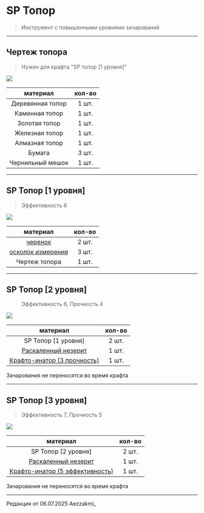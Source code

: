# SP Топор
> Инструмент с повышенными уровнями зачарований

--------

## Чертеж топора 
> Нужен для крафта "SP топор [1 уровня]"

<img src="https://raw.githubusercontent.com/mc-eternity/web-wikipages/refs/heads/master/assets/draw_axe.webp" />

| материал | кол-во |
| :---------: | :---------: |
| Деревянная топор | 1 шт. |
| Каменная топор | 1 шт. |
| Золотая топор | 1 шт. |
| Железная топор | 1 шт. |
| Алмазная топор | 1 шт. |
| Бумага | 3 шт. |
| Чернильный мешок | 1 шт. |

--------

## SP Топор [1 уровня]
> Эффективность 6

<img src="https://raw.githubusercontent.com/mc-eternity/web-wikipages/refs/heads/master/assets/spaxe.webp" />

| материал | кол-во |
| :---------: | :---------: |
| [черенок](https://www.etty.su/docs/wiki-survival/seasonpass/material) | 2 шт. |
| [осколок измерения](https://www.etty.su/docs/wiki-survival/seasonpass/material) | 3 шт. |
| Чертеж топора | 1 шт. |

--------

## SP Топор [2 уровня]
> Эффективность 6, Прочность 4 

<img src="https://raw.githubusercontent.com/mc-eternity/web-wikipages/refs/heads/master/assets/spaxe2.webp" />

| материал | кол-во |
| :---------: | :---------: |
| SP Топор [1 уровня] | 2 шт. |
| [Раскаленный незерит](https://www.etty.su/docs/wiki-survival/seasonpass/raskal) | 1 шт. |
| [Крафто-инатор (3 прочность)](https://www.etty.su/docs/wiki-survival/seasonpass/craftinator) | 1 шт. |

<Badge bgColor="#FF3333" textColor="#FFFFFF">Зачарования не переносятся во время крафта</Badge>

--------

## SP Топор [3 уровня]
> Эффективность 7, Прочность 5

<img src="https://raw.githubusercontent.com/mc-eternity/web-wikipages/refs/heads/master/assets/spaxe3.webp" />

| материал | кол-во |
| :---------: | :---------: |
| SP Топор [2 уровня] | 2 шт. |
| [Раскаленный незерит](https://www.etty.su/docs/wiki-survival/seasonpass/raskal) | 1 шт. |
| [Крафто-инатор (5 эффективность)](https://www.etty.su/docs/wiki-survival/seasonpass/craftinator) | 1 шт. |

<Badge bgColor="#FF3333" textColor="#FFFFFF">Зачарования не переносятся во время крафта</Badge>

--------

<Badge bgColor="#ffad47" textColor="#000000">Редакция от 06.07.2025</Badge> <Badge bgColor="#88bfbd" textColor="#000000">Aezzakmi_</Badge>